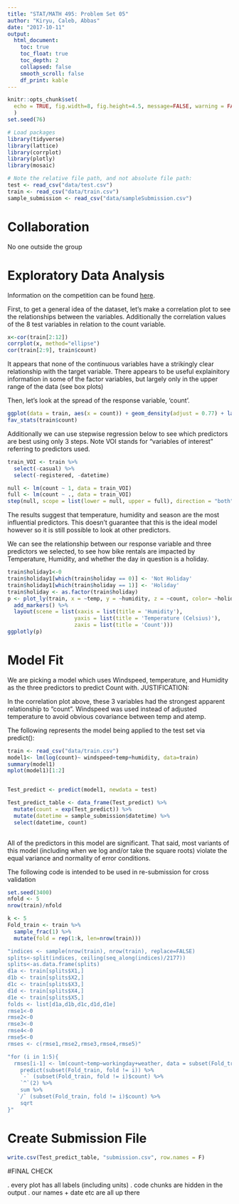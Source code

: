 ```yaml
---
title: "STAT/MATH 495: Problem Set 05"
author: "Kiryu, Caleb, Abbas"
date: "2017-10-11"
output:
  html_document:
    toc: true
    toc_float: true
    toc_depth: 2
    collapsed: false
    smooth_scroll: false
    df_print: kable
---
```



```r
knitr::opts_chunk$set(
  echo = TRUE, fig.width=8, fig.height=4.5, message=FALSE, warning = FALSE
  )
set.seed(76)

# Load packages
library(tidyverse)
library(lattice)
library(corrplot)
library(plotly)
library(mosaic)

# Note the relative file path, and not absolute file path:
test <- read_csv("data/test.csv")
train <- read_csv("data/train.csv")
sample_submission <- read_csv("data/sampleSubmission.csv")
```


# Collaboration

No one outside the group

# Exploratory Data Analysis

Information on the competition can be found [here](https://www.kaggle.com/c/bike-sharing-demand).

First, to get a general idea of the dataset, let's make a correlation plot to see the relationships between the variables. Additionally the correlation values of the 8 test variables in relation to the count variable.
```r
x<-cor(train[2:12])
corrplot(x, method="ellipse")
cor(train[2:9], train$count)
```
It appears that none of the continuous variables have a strikingly clear relationship with the target variable. There appears to be useful explainitory information in some of the factor variables, but largely only in the upper range of the data (see box plots)

Then, let's look at the spread of the response variable, 'count'.
```r
ggplot(data = train, aes(x = count)) + geom_density(adjust = 0.77) + labs(title = "Spread ")
fav_stats(train$count)
```

Additionally we can use stepwise regression below to see which predictors are best using only 3 steps. Note VOI stands for "variables of interest" referring to predictors used.  

```r
train_VOI <- train %>% 
  select(-casual) %>% 
  select(-registered, -datetime)

null <- lm(count ~ 1, data = train_VOI)
full <- lm(count ~ ., data = train_VOI)
step(null, scope = list(lower = null, upper = full), direction = "both", steps = 3)
```
The results suggest that temperature, humidity and season are the most influential predictors. This doesn't guarantee that this is the ideal model however so it is still possible to look at other predictors. 

We can see the relationship between our response variable and three predictors we selected, to see how bike rentals are impacted by Temperature, Humidity, and whether the day in question is a holiday.  
```r
train$holiday1<-0
train$holiday1[which(train$holiday == 0)] <- 'Not Holiday'
train$holiday1[which(train$holiday == 1)] <- 'Holiday'
train$holiday <- as.factor(train$holiday)
p <- plot_ly(train, x = ~temp, y = ~humidity, z = ~count, color= ~holiday1, colors = c('#BF382A', '#0C4B8E')) %>%
  add_markers() %>%
  layout(scene = list(xaxis = list(title = 'Humidity'),
                     yaxis = list(title = 'Temperature (Celsius)'),
                     zaxis = list(title = 'Count')))
ggplotly(p)

```


# Model Fit

We are picking a model which uses Windspeed, temperature, and Humidity as the three predictors to predict Count with. 
JUSTIFICATION:

In the correlation plot above, these 3 variables had the strongest apparent relationship to "count". Windspeed was used instead of adjusted temperature to avoid obvious covariance between temp and atemp.

The following represents the model being applied to the test set via predict():

```r
train <- read_csv("data/train.csv")
model1<- lm(log(count)~ windspeed+temp+humidity, data=train)
summary(model1)
mplot(model1)[1:2]


Test_predict <- predict(model1, newdata = test)

Test_predict_table <- data_frame(Test_predict) %>% 
  mutate(count = exp(Test_predict)) %>% 
  mutate(datetime = sample_submission$datetime) %>%
  select(datetime, count)
  


```

All of the predictors in this model are significant. That said, most variants of this model (including when we log and/or take the square roots) violate the equal variance and normality of error conditions.



The following code is intended to be used in re-submission for cross validation
```r
set.seed(3400)
nfold <- 5
nrow(train)/nfold

k <- 5
Fold_train <- train %>% 
  sample_frac(1) %>% 
  mutate(fold = rep(1:k, len=nrow(train)))

"indices <- sample(nrow(train), nrow(train), replace=FALSE)
splits<-split(indices, ceiling(seq_along(indices)/2177))
splits<-as.data.frame(splits)
d1a <- train[splits$X1,]
d1b <- train[splits$X2,]
d1c <- train[splits$X3,]
d1d <- train[splits$X4,]
d1e <- train[splits$X5,]
folds <- list[d1a,d1b,d1c,d1d,d1e]
rmse1<-0
rmse2<-0
rmse3<-0
rmse4<-0
rmse5<-0
rmses <- c(rmse1,rmse2,rmse3,rmse4,rmse5)"

"for (i in 1:5){
  rmses[i-1] <- lm(count~temp~workingday+weather, data = subset(Fold_train, fold = i)) %>% 
    predict(subset(Fold_train, fold != i)) %>% 
    `-` (subset(Fold_train, fold != i)$count) %>% 
    `^`(2) %>% 
    sum %>% 
   `/` (subset(Fold_train, fold != i)$count) %>% 
    sqrt
}"
```


# Create Submission File

```r
write.csv(Test_predict_table, "submission.csv", row.names = F)

```


#FINAL CHECK

. every plot has all labels (including units)
. code chunks are hidden in the output
. our names + date etc are all up there